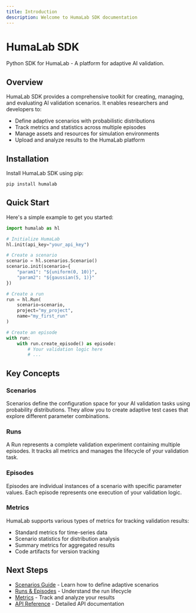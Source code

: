 ```yaml
---
title: Introduction
description: Welcome to HumaLab SDK documentation
---
```


# HumaLab SDK

Python SDK for HumaLab - A platform for adaptive AI validation.

## Overview

HumaLab SDK provides a comprehensive toolkit for creating, managing, and evaluating AI validation scenarios. It enables researchers and developers to:

- Define adaptive scenarios with probabilistic distributions
- Track metrics and statistics across multiple episodes
- Manage assets and resources for simulation environments
- Upload and analyze results to the HumaLab platform

## Installation

Install HumaLab SDK using pip:

```bash
pip install humalab
```

## Quick Start

Here's a simple example to get you started:

```python
import humalab as hl

# Initialize HumaLab
hl.init(api_key="your_api_key")

# Create a scenario
scenario = hl.scenarios.Scenario()
scenario.init(scenario={
    "param1": "${uniform(0, 10)}",
    "param2": "${gaussian(5, 1)}"
})

# Create a run
run = hl.Run(
    scenario=scenario,
    project="my_project",
    name="my_first_run"
)

# Create an episode
with run:
    with run.create_episode() as episode:
        # Your validation logic here
        # ...
```

## Key Concepts

### Scenarios

Scenarios define the configuration space for your AI validation tasks using probability distributions. They allow you to create adaptive test cases that explore different parameter combinations.

### Runs

A Run represents a complete validation experiment containing multiple episodes. It tracks all metrics and manages the lifecycle of your validation task.

### Episodes

Episodes are individual instances of a scenario with specific parameter values. Each episode represents one execution of your validation logic.

### Metrics

HumaLab supports various types of metrics for tracking validation results:
- Standard metrics for time-series data
- Scenario statistics for distribution analysis
- Summary metrics for aggregated results
- Code artifacts for version tracking

## Next Steps

- [Scenarios Guide](/docs/scenarios) - Learn how to define adaptive scenarios
- [Runs & Episodes](/docs/runs) - Understand the run lifecycle
- [Metrics](/docs/metrics) - Track and analyze your results
- [API Reference](/docs/api) - Detailed API documentation
